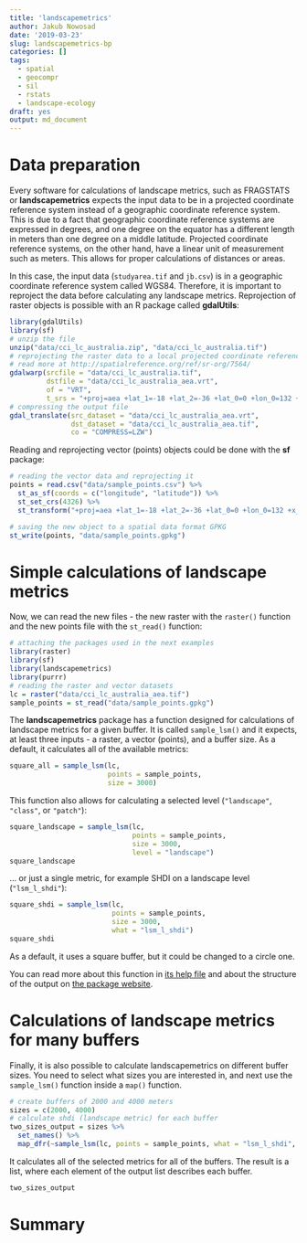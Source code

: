 ```yaml
---
title: 'landscapemetrics'
author: Jakub Nowosad
date: '2019-03-23'
slug: landscapemetrics-bp
categories: []
tags:
  - spatial
  - geocompr
  - sil
  - rstats
  - landscape-ecology
draft: yes
output: md_document
---
```


# Data preparation

Every software for calculations of landscape metrics, such as FRAGSTATS or **landscapemetrics** expects the input data to be in a projected coordinate reference system instead of a geographic coordinate reference system. 
This is due to a fact that geographic coordinate reference systems are expressed in degrees, and one degree on the equator has a different length in meters than one degree on a middle latitude.
Projected coordinate reference systems, on the other hand, have a linear unit of measurement such as meters.
This allows for proper calculations of distances or areas.

In this case, the input data (`studyarea.tif` and `jb.csv`) is in a geographic coordinate reference system called WGS84.
Therefore, it is important to reproject the data before calculating any landscape metrics.
Reprojection of raster objects is possible with an R package called **gdalUtils**:

```r
library(gdalUtils) 
library(sf)
# unzip the file
unzip("data/cci_lc_australia.zip", "data/cci_lc_australia.tif")
# reprojecting the raster data to a local projected coordinate reference system
# read more at http://spatialreference.org/ref/sr-org/7564/
gdalwarp(srcfile = "data/cci_lc_australia.tif",
         dstfile = "data/cci_lc_australia_aea.vrt",
         of = "VRT",
         t_srs = "+proj=aea +lat_1=-18 +lat_2=-36 +lat_0=0 +lon_0=132 +x_0=0 +y_0=0 +ellps=GRS80 +towgs84=0,0,0,0,0,0,0 +units=m +no_defs")
# compressing the output file
gdal_translate(src_dataset = "data/cci_lc_australia_aea.vrt",
               dst_dataset = "data/cci_lc_australia_aea.tif",
               co = "COMPRESS=LZW")
```

Reading and reprojecting vector (points) objects could be done with the **sf** package:

```r
# reading the vector data and reprojecting it
points = read.csv("data/sample_points.csv") %>% 
  st_as_sf(coords = c("longitude", "latitude")) %>% 
  st_set_crs(4326) %>% 
  st_transform("+proj=aea +lat_1=-18 +lat_2=-36 +lat_0=0 +lon_0=132 +x_0=0 +y_0=0 +ellps=GRS80 +towgs84=0,0,0,0,0,0,0 +units=m +no_defs ")

# saving the new object to a spatial data format GPKG
st_write(points, "data/sample_points.gpkg")
```

# Simple calculations of landscape metrics

Now, we can read the new files - the new raster with the `raster()` function and the new points file with the `st_read()` function:

```r
# attaching the packages used in the next examples
library(raster)
library(sf)
library(landscapemetrics)
library(purrr)
# reading the raster and vector datasets
lc = raster("data/cci_lc_australia_aea.tif")
sample_points = st_read("data/sample_points.gpkg")
```

The **landscapemetrics** package has a function designed for calculations of landscape metrics for a given buffer.
It is called `sample_lsm()` and it expects, at least three inputs - a raster, a vector (points), and a buffer size.
As a default, it calculates all of the available metrics:

```r
square_all = sample_lsm(lc,
                        points = sample_points,
                        size = 3000)
```

<!--adds info about warnings-->
This function also allows for calculating a selected level (`"landscape"`, `"class"`, or `"patch"`):

```r
square_landscape = sample_lsm(lc,
                              points = sample_points,
                              size = 3000,
                              level = "landscape")
square_landscape
```

... or just a single metric, for example SHDI on a landscape level (`"lsm_l_shdi"`):

```r
square_shdi = sample_lsm(lc,
                         points = sample_points,
                         size = 3000,
                         what = "lsm_l_shdi") 
square_shdi
```

As a default, it uses a square buffer, but it could be changed to a circle one.

You can read more about this function in [its help file](https://r-spatialecology.github.io/landscapemetrics/reference/sample_lsm.html) and about the structure of the output on [the package website](https://r-spatialecology.github.io/landscapemetrics/index.html).

# Calculations of landscape metrics for many buffers

Finally, it is also possible to calculate landscapemetrics on different buffer sizes.
You need to select what sizes you are interested in, and next use the `sample_lsm()` function inside a `map()` function.

```r
# create buffers of 2000 and 4000 meters 
sizes = c(2000, 4000)
# calculate shdi (landscape metric) for each buffer
two_sizes_output = sizes %>% 
  set_names() %>% 
  map_dfr(~sample_lsm(lc, points = sample_points, what = "lsm_l_shdi", size = .), .id = "buffer")
```

It calculates all of the selected metrics for all of the buffers.
The result is a list, where each element of the output list describes each buffer.

```r
two_sizes_output
```

# Summary


